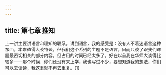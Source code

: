 ```yaml
---
---
---
```

title: 第七章 推知
---







上一讲主要讲语言和理知的联系。讲到语言，我的感受是：没有人不着迷语言这种东西，本来值得大谈特谈，但我们这个系列的主题不是语言，因而只谈了跟我们课题最密切相关的部分内容。但占用的时间已经太多了。好在以前我在华师大谈得比较多——那个时候，你们还没有来上学，我也写过不少，要想知道我的想法，你们可以去读读，我这里就不再去重复。[1]